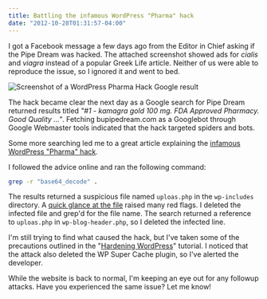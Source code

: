 ```yaml
---
title: Battling the infamous WordPress "Pharma" hack
date: "2012-10-28T01:31:57-04:00"
---
```


I got a Facebook message a few days ago from the Editor in Chief asking if the Pipe Dream was hacked. The attached screenshot showed ads for _cialis_ and _viagra_ instead of a popular Greek Life article. Neither of us were able to reproduce the issue, so I ignored it and went to bed.

![Screenshot of a WordPress Pharma Hack Google result](./pharma-hack-google-result.png)

The hack became clear the next day as a Google search for Pipe Dream returned results titled _"#1 - kamagra gold 100 mg. FDA Approved Pharmacy. Good Quality …"_. Fetching bupipedream.com as a Googlebot through Google Webmaster tools indicated that the hack targeted spiders and bots.

Some more searching led me to a great article explaining the [infamous WordPress "Pharma" hack](http://blog.sucuri.net/2010/07/understanding-and-cleaning-the-pharma-hack-on-wordpress.html).

I followed the advice online and ran the following command:

```bash
grep -r "base64_decode" .
```

The results returned a suspicious file named `uploas.php` in the `wp-includes` directory. A [quick glance at the file](http://p.linode.com/7148) raised many red flags. I deleted the infected file and grep'd for the file name. The search returned a reference to `uploas.php` in `wp-blog-header.php`, so I deleted the infected line.

I'm still trying to find what caused the hack, but I've taken some of the precautions outlined in the "[Hardening WordPress](http://codex.wordpress.org/Hardening_WordPress)" tutorial. I noticed that the attack also deleted the WP Super Cache plugin, so I've alerted the developer.

While the website is back to normal, I'm keeping an eye out for any followup attacks. Have you experienced the same issue? Let me know!
